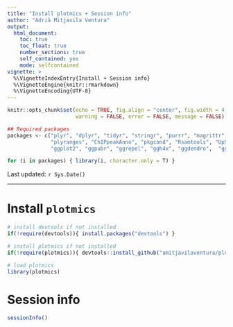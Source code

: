 ```yaml
---
title: "Install plotmics + Session info"
author: "Adrià Mitjavila Ventura"
output:
  html_document:
    toc: true
    toc_float: true
    number_sections: true
    self_contained: yes
    mode: selfcontained
vignette: >
  %\VignetteIndexEntry{Install + Session info}
  %\VignetteEngine{knitr::rmarkdown}
  %\VignetteEncoding{UTF-8}
---
```


```r
knitr::opts_chunk$set(echo = TRUE, fig.align = "center", fig.width = 4, fig.height = 4, 
                      warning = FALSE, error = FALSE, message = FALSE)

## Required packages
packages <- c("plyr", "dplyr", "tidyr", "stringr", "purrr", "magrittr", "reshape2", 
              "plyranges", "ChIPpeakAnno", "pkgcond", "Rsamtools", "UpSetR", "gridExtra", "grid",
              "ggplot2", "ggpubr", "ggrepel", "ggh4x", "ggdendro",  "ggforestplot", "ggvenn")

for (i in packages) { library(i, character.only = T) }
```

Last updated: `r Sys.Date()`

***

# Install `plotmics`

```r
# install devtools if not installed
if(!require(devtools)){ install.packages("devtools") }

# install plotmics if not installed
if(!require(plotmics)){ devtools::install_github("amitjavilaventura/plotmics") }
```

```r
# load plotmics
library(plotmics)
```

# Session info

```r
sessionInfo()
```

